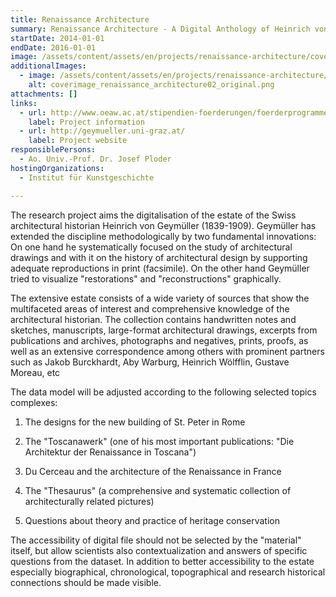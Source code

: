 ```yaml
---
title: Renaissance Architecture
summary: Renaissance Architecture - A Digital Anthology of Heinrich von Geymüller
startDate: 2014-01-01
endDate: 2016-01-01
image: /assets/content/assets/en/projects/renaissance-architecture/coverimage_renaissance_architecture_original.png
additionalImages:
  - image: /assets/content/assets/en/projects/renaissance-architecture/additionalImages/coverimage_renaissance_architecture02_original.png
    alt: coverimage_renaissance_architecture02_original.png
attachments: []
links:
  - url: http://www.oeaw.ac.at/stipendien-foerderungen/foerderprogramme/godigital/godigital-ausgewaehlte-projekte/#c8778
    label: Project information
  - url: http://geymueller.uni-graz.at/
    label: Project website
responsiblePersons:
  - Ao. Univ.-Prof. Dr. Josef Ploder
hostingOrganizations:
  - Institut für Kunstgeschichte

---
```

The research project aims the digitalisation of the estate of the Swiss architectural historian Heinrich von Geymüller (1839-1909). Geymüller has extended the discipline methodologically by two fundamental innovations: On one hand he systematically focused on the study of architectural drawings and with it on the history of architectural design by supporting adequate reproductions in print (facsimile). On the other hand Geymüller tried to visualize "restorations" and "reconstructions" graphically.

The extensive estate consists of a wide variety of sources that show the multifaceted areas of interest and comprehensive knowledge of the architectural historian. The collection contains handwritten notes and sketches, manuscripts, large-format architectural drawings, excerpts from publications and archives, photographs and negatives, prints, proofs, as well as an extensive correspondence among others with prominent partners such as Jakob Burckhardt, Aby Warburg, Heinrich Wölfflin, Gustave Moreau, etc

The data model will be adjusted according to the following selected topics complexes:

1) The designs for the new building of St. Peter in Rome

2) The "Toscanawerk" (one of his most important publications: "Die Architektur der Renaissance in Toscana")

3) Du Cerceau and the architecture of the Renaissance in France

4) The "Thesaurus" (a comprehensive and systematic collection of architecturally related pictures)

5) Questions about theory and practice of heritage conservation

The accessibility of digital file should not be selected by the "material" itself, but allow scientists also contextualization and answers of specific questions from the dataset. In addition to better accessibility to the estate especially biographical, chronological, topographical and research historical connections should be made visible.
